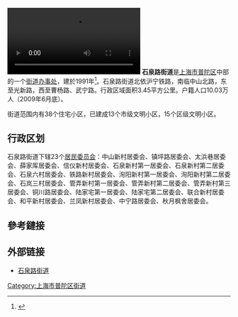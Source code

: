 [[File:2020年3月27日_探访上海普陀区石泉路街道的品尊国际社区严守防疫闭环“最后一米”：装门磁_设布防图.webm|2020年3月27日，[[COVID-19]]时期，探访上海[[普陀区_(上海市)|普陀区]]石泉路街道品尊国际社区严守防疫闭环“最后一米”：装门磁 设布防图|缩略图|右]]
'''石泉路街道'''是[[上海市|上海市]][[普陀区_(上海市)|普陀区]]中部的一个[[街道办事处|街道办事处]]，建於1991年<ref>{{cite web |title=普陀指南 |url=http://www.shpt.gov.cn/shpt/ms-zhinan/list_144.html |accessdate=2020-02-08 |archive-date=2017-10-24 |archive-url=https://web.archive.org/web/20171024084020/http://www.shpt.gov.cn/shpt/ms-zhinan/list_144.html |dead-url=yes }}</ref>。石泉路街道北依沪宁铁路，南临中山北路，东至光新路，西至曹杨路、武宁路。行政区域面积3.45平方公里。户籍人口10.03万人（2009年6月底）。

街道范围内有38个住宅小区，已建成13个市级文明小区，15个区级文明小区。

== 行政区划 ==
石泉路街道下辖23个[[居民委员会|居民委员会]]：中山新村居委会、镇坪路居委会、太浜巷居委会、薛家厍居委会、信仪新村居委会、石泉新村第一居委会、石泉新村第二居委会、石泉六村居委会、铁路新村居委会、洵阳新村第一居委会、洵阳新村第二居委会、石岚三村居委会、管弄新村第一居委会、管弄新村第二居委会、管弄新村第三居委会、铜川路居委会、陆家宅第一居委会、陆家宅第二居委会、联合新村居委会、和平新村居委会、兰凤新村居委会、中宁路居委会、秋月枫舍居委会。

== 參考鏈接 ==
{{Reflist}}
== 外部链接 ==
* [https://web.archive.org/web/20080621064110/http://www.ptq.sh.gov.cn/gb/shpt/xxgk/node743/node980/node983/userobject1ai51957.html 石泉路街道]

{{上海市普陀区行政区划}}
{{上海行政区划小作品}}

[[Category:上海市普陀区街道|Category:上海市普陀区街道]]